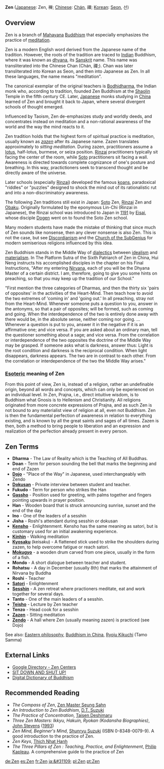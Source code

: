 '''Zen''' ([[Japanese language|Japanese]]: Zen, &#31109;; [[Chinese language|Chinese]]: [[Chan|Ch&aacute;n]], &#31146;; [[Korean language|Korean]]: [[Seon]], &#49440;) 

== Overview ==

Zen is a branch of [[Mahayana]] [[Buddhism]] that especially emphasizes the practice of [[meditation]].  

Zen is a modern English word derived from the Japanese name of the tradition.  However, the roots of the tradition are traced to [[India|Indian]] Buddhism, where it was known as [[dhyana]], its [[Sanskrit]] name. This name was transliterated into the Chinese Chan (Ch&aacute;n, &#31146;;). Chan was later transliterated into Korean as Seon, and then into Japanese as Zen.  In all these languages, the name means "meditation".

The canonical exemplar of the original teachers is [[Bodhidharma]], the Indian monk who, according to tradition, founded Zen Buddhism at the [[Shaolin]] Temple in the fifth century CE. Later, [[Japan|Japanese]] monks studying in [[China]] learned of Zen and brought it back to Japan, where several divergent schools of thought emerged.

Influenced by Taoism, Zen de-emphasizes study and worldly deeds, and concentrates instead on meditation and a non-rational awareness of the world and the way the mind reacts to it.

Zen tradition holds that the highest form of spiritual practice is meditation, usually known as ''[[zazen]]'' after its Japanese name. Zazen translates approximately to ''sitting meditation''. During zazen, practitioners assume a [[lotus position|lotus]], half-lotus, burmese, or seiza position. [[Rinzai]] practitioners typically sit facing the center of the room, while [[Soto]] practitioners sit facing a wall. Awareness is directed towards complete cognizance of one's posture and breathing. In this way, practictioners seek to transcend thought and be directly aware of the universe.

Later schools (especially [[Rinzai]]) developed the famous [[koan|koans]], paradoxical "riddles" or "puzzles" designed to shock the mind out of its rationalistic rut and into a non-discriminatory awareness.

The following Zen traditions still exist in Japan: [[Soto]] Zen, [[Rinzai]] Zen and [[Obaku]].  Originally formulated by the eponymous Lin-Chi (Rinzai in Japanese), the Rinzai school was introduced to Japan in [[1191]] by [[Eisai]], whose disciple [[Dogen]] went on to found the Soto Zen school.

Many modern students have made the mistake of thinking that since much of Zen sounds like nonsense, then any clever nonsense is also Zen. This is not the case, but see [[Discordianism]] and the [[Church of the SubGenius]] for modern semiserious religions influenced by this idea.

Zen Buddhism stands in the Middle Way of [[dialectics]] between [[idealism]] and [[materialism]]. In The Platform Sutra of the Sixth Patriarch of Zen in China, Hui Neng instructs his accomplished disciples in the chapter on his Final Instructions,  "After my entering [[Nirvana]], each of you will be the Dhyana Master  of a certain district.  I am, therefore, going to give you some hints on preaching, so that you may keep up the tradition of our School."

"First mention the three categories of Dharmas, and then the thirty six 'pairs of opposites' in the activities of the Heart-Mind.  Then teach how to avoid the two extremes of 'coming in' and 'going out.' In all preaching, stray not from the Heart-Mind.  Whenever someone puts a question to you, answer in the antonyms, so that a pair of opposites; will be formed, such as coming and going. When the interdependence of the two is entirely done away with there would be, in the absolute sense, neither coming nor going. ...
Whenever a question is put to you, answer it in the negative if it is an affirmative one; and vice versa.  If you are asked about an ordinary man, tell the questioner something about a sage; and vice versa.  From the correlation or interdependence of the two opposites the doctrine of the Middle Way may be grasped. If someone asks what is darkness, answer thus: Light is the root condition and darkness is the reciprocal condition.  When light disappears, darkness appears.  The two are in contrast to each other. From the correlation or interdependence of the two the Middle Way arises."


===[[esoteric knowledge|Esoteric]] meaning of Zen===

From this point of view, Zen is, instead of a religion, rather an undefinable origin, beyond all words and concepts, which can only be experienced on an individual level. In Zen, Prajna, i.e., direct intuitive wisdom, is to Buddhism what Gnosis is to Hellenism and Christianity.  All religions originated from more concrete expressions of Prajna, and as such Zen is not bound to any materialist view of religion at all, even not Buddhism. Zen is then the fundamental perfection of awareness in relation to everything existing, and is known by all the great saints and sages of all times. Zazen is then, both a method to bring people to liberation and an expression and realization of the perfection already present in every person.

==Zen Terms==
* '''Dharma''' - The Law of Reality which is the Teaching of All Buddhas.
* '''Doan''' - Term for person sounding the bell that marks the beginning and end of Zazen
* '''[[Dojo]]''' - "Place of the Way" in Japanese, used interchangeably with Zendo
* '''[[Dokusan]]''' - Private interview between student and teacher.
* '''Fukudo''' - Term for person who strikes the Han
* '''[[Gassho]]''' - Position used for greeting, with palms together and fingers pointing upwards in prayer position.
* '''Han''' - Wooden board that is struck announcing sunrise, sunset and the end of the day
* '''Ino''' - One of the leaders of a sesshin
* '''Jisha''' - Roshi's attendant during sesshin or dokusan
* '''[[Kensho]]''' - Enlightenment. Kensho has the same meaning as satori, but is customary used for an initial awakening experience.
* '''[[Kinhin]]''' - Walking meditation
* '''[[Kyosaku]]''' (keisaku) - A flattened stick used to strike the shoulders during zazen, to help overcome fatigue or reach satori.
* '''[[Mokugyo]]''' - a wooden drum carved from one piece, usually in the form of a fish.
* '''Mondo''' - A short dialogue between teacher and student. 
* '''Rohatsu''' - A day in December (usually 8th) that marks the attainment of Nirvana by Buddha
* '''Roshi''' - Teacher
* '''[[Satori]]''' - Enlightenment
* '''[[Sesshin]]''' - A zen retreat where practioners meditate, eat and work together for several days.
* '''Tanto''' - One of the main leaders of a sesshin.
* '''[[Teisho]]''' - Lecture by Zen teacher
* '''Tenzo''' - Head cook for a sesshin
* '''[[Zazen]]''' - Sitting meditation
* '''[[Zendo]]''' - A hall where Zen (usually meaning zazen) is practiced (see Dojo)

See also: [[Eastern philosophy]], [[Buddhism in China]], [[Ryoju Kikuchi]] (Tamo Samma)

== External Links ==
*[http://directory.google.com/Top/Society/Religion_and_Spirituality/Buddhism/Lineages/Zen/Centers/ Google Directory - Zen Centers]
* [http://www2.gol.com/users/doubtboy SIT DOWN AND SHUT UP!]
*[http://www.acmuller.net/ddb Digital Dictionary of Buddhism]

== Recommended Reading ==
*''The Compass of Zen'', [[Zen Master Seung Sahn]]
*''An Introduction to Zen Buddhism'',  [[D.T. Suzuki]]
*''The Practice of Concentration'', [[Taisen Deshimaru]]
*''Three Zen Masters: Ikkyu, Hakuin, Ryokan (Kodansha Biographies)'', [[John Stevens (scholar)|John Stevens]] ([[1993]])
*''Zen Mind, Beginner's Mind'', [[Shunryu Suzuki]] (ISBN 0-8348-0079-9). A good introduction to the practice of Zen.
*''Zen Keys'', [[Thich Nhat Hanh]]
*''The Three Pillars of Zen : Teaching, Practice, and Enlightenment'', [[Philip Kapleau]]. A comprehensive guide to the practice of Zen


[[de:Zen]]
[[es:Zen]]
[[fr:Zen]]
[[ja:&#31109;]]
[[pl:Zen]]
[[pt:Zen]]